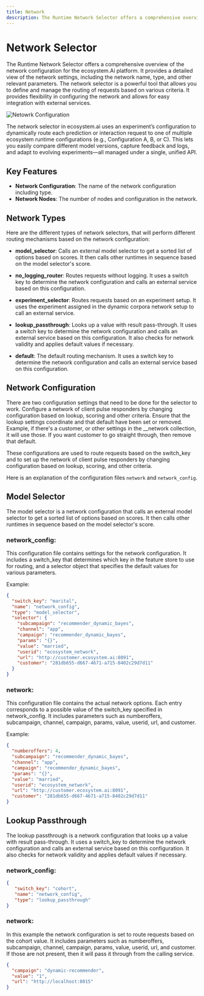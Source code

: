 ```yaml
---
title: Network
description: The Runtime Network Selector offers a comprehensive overview of the network configuration for the ecosystem.Ai platform. It provides a detailed view of the network settings, including the network name, type, and other relevant parameters.
---
```



# Network Selector

The Runtime Network Selector offers a comprehensive overview of the network configuration for the ecosystem.Ai platform. It provides a detailed view of the network settings, including the network name, type, and other relevant parameters. The network selector is a powerful tool that allows you to define and manage the routing of requests based on various criteria. It provides flexibility in configuring the network and allows for easy integration with external services.

![Netowrk Configuration](/images/runtime/network.png)

The network selector in ecosystem.ai uses an experiment’s configuration to dynamically route each prediction or interaction request to one of multiple ecosystem runtime configurations (e.g., Configuration A, B, or C). This lets you easily compare different model versions, capture feedback and logs, and adapt to evolving experiments—all managed under a single, unified API.

## Key Features

- **Network Configuration**: The name of the network configuration including type.
- **Network Nodes**: The number of nodes and configuration in the network.

## Network Types

Here are the different types of network selectors, that will perform different routing mechanisms based on the network configuration:

- **model_selector**:
Calls an external model selector to get a sorted list of options based on scores. It then calls other runtimes in sequence based on the model selector's score.

- **no_logging_router**:
Routes requests without logging. It uses a switch key to determine the network configuration and calls an external service based on this configuration.

- **experiment_selector**:
Routes requests based on an experiment setup. It uses the experiment assigned in the dynamic corpora network setup to call an external service.

- **lookup_passthrough**:
Looks up a value with result pass-through. It uses a switch key to determine the network configuration and calls an external service based on this configuration. It also checks for network validity and applies default values if necessary.

- **default**:
The default routing mechanism. It uses a switch key to determine the network configuration and calls an external service based on this configuration.

## Network Configuration

There are two configuration settings that need to be done for the selector to work. Configure a network of client pulse responders by changing configuration based on lookup, scoring and other criteria. Ensure that the lookup settings coordinate and that default have been set or removed. Example, if there's a customer, or other settings in the __network collection, it will use those. If you want customer to go straight through, then remove that default.

These configurations are used to route requests based on the switch_key and to set up the network of client pulse responders by changing configuration based on lookup, scoring, and other criteria.

Here is an explanation of the configuration files ```network``` and ```network_config```.

## Model Selector

The model selector is a network configuration that calls an external model selector to get a sorted list of options based on scores. It then calls other runtimes in sequence based on the model selector's score.

### **network_config**:
This configuration file contains settings for the network configuration. It includes a switch_key that determines which key in the feature store to use for routing, and a selector object that specifies the default values for various parameters.

Example:
```json
{
  "switch_key": "marital",
  "name": "network_config",
  "type": "model_selector",
  "selector": {
    "subcampaign": "recommender_dynamic_bayes",
    "channel": "app",
    "campaign": "recommender_dynamic_bayes",
    "params": "{}",
    "value": "married",
    "userid": "ecosystem_network",
    "url": "http://customer.ecosystem.ai:8091",
    "customer": "281db655-d667-4671-a715-8402c29d7d11"
  }
}
```

### **network**:
This configuration file contains the actual network options. Each entry corresponds to a possible value of the switch_key specified in network_config. It includes parameters such as numberoffers, subcampaign, channel, campaign, params, value, userid, url, and customer.

Example:
```json
{
  "numberoffers": 4,
  "subcampaign": "recommender_dynamic_bayes",
  "channel": "app",
  "campaign": "recommender_dynamic_bayes",
  "params": "{}",
  "value": "married",
  "userid": "ecosystem_network",
  "url": "http://customer.ecosystem.ai:8091",
  "customer": "281db655-d667-4671-a715-8402c29d7d11"
}
```

## Lookup Passthrough

The lookup passthrough is a network configuration that looks up a value with result pass-through. It uses a switch_key to determine the network configuration and calls an external service based on this configuration. It also checks for network validity and applies default values if necessary.

### **network_config**:
```json
{
   "switch_key": "cohort",
   "name": "network_config",
   "type": "lookup_passthrough"
}
```

### **network**:
In this example the network configuration is set to route requests based on the cohort value. It includes parameters such as numberoffers, subcampaign, channel, campaign, params, value, userid, url, and customer. If those are not present, then it will pass it through from the calling service.
```json
{
  "campaign": "dynamic-recommender",
  "value": "1",
  "url": "http://localhost:8015"
}
```
